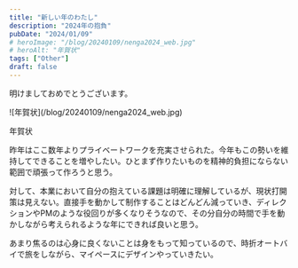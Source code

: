 ```yaml
---
title: "新しい年のわたし"
description: "2024年の抱負"
pubDate: "2024/01/09"
# heroImage: "/blog/20240109/nenga2024_web.jpg"
# heroAlt: "年賀状"
tags: ["Other"]
draft: false
---
```



明けましておめでとうございます。

<RailFullM>
  ![年賀状](/blog/20240109/nenga2024_web.jpg)
  <p class="t-caption">年賀状</p>
</RailFullM>

昨年はここ数年よりプライベートワークを充実させられた。今年もこの勢いを維持してできることを増やしたい。ひとまず作りたいものを精神的負担にならない範囲で頑張って作ろうと思う。

対して、本業において自分の抱えている課題は明確に理解しているが、現状打開策は見えない。直接手を動かして制作することはどんどん減っていき、ディレクションやPMのような役回りが多くなりそうなので、その分自分の時間で手を動かしながら考えられるような年にできれば良いと思う。

あまり焦るのは心身に良くないことは身をもって知っているので、時折オートバイで旅をしながら、マイペースにデザインやっていきたい。